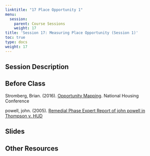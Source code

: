 ```yaml
---
linktitle: "17 Place Opportunity 1"
menu:
  session:
    parent: Course Sessions
    weight: 17
title: 'Session 17: Measuring Place Opportunity (Session 1)'
toc: true
type: docs
weight: 17
---
```


## Session Description

## Before Class

Stromberg, Brian. (2016). [Opportunity Mapping](https://uofi.box.com/s/icccjttbig4mq94nbi123b6x3o33a4zi). National Housing Conference

powell, john. (2005). [Remedial Phase Expert Report of john powell in Thompson v. HUD](https://uofi.box.com/s/59a51ibzzk5sd9b14obvvz7u5l12u07k)

## Slides

## Other Resources
